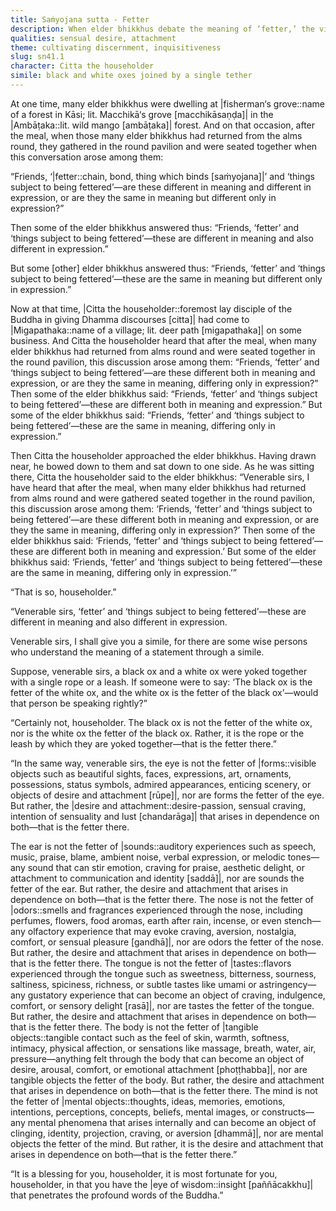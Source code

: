 ```yaml
---
title: Saṁyojana sutta - Fetter
description: When elder bhikkhus debate the meaning of ‘fetter,’ the visiting layman Citta uses an analogy of two yoked oxen to illustrate that the true fetter is the desire and attachment that arise in dependence on sense faculties and objects.
qualities: sensual desire, attachment
theme: cultivating discernment, inquisitiveness
slug: sn41.1
character: Citta the householder
simile: black and white oxes joined by a single tether
---
```


At one time, many elder bhikkhus were dwelling at |fisherman‘s grove::name of a forest in Kāsi; lit. Macchikā‘s grove [macchikāsaṇḍa]| in the |Ambāṭaka::lit. wild mango [ambāṭaka]| forest. And on that occasion, after the meal, when those many elder bhikkhus had returned from the alms round, they gathered in the round pavilion and were seated together when this conversation arose among them:

“Friends, ‘|fetter::chain, bond, thing which binds [saṁyojana]|’ and ‘things subject to being fettered’—are these different in meaning and different in expression, or are they the same in meaning but different only in expression?”

Then some of the elder bhikkhus answered thus: “Friends, ‘fetter’ and ‘things subject to being fettered’—these are different in meaning and also different in expression.”

But some [other] elder bhikkhus answered thus: “Friends, ‘fetter’ and ‘things subject to being fettered’—these are the same in meaning but different only in expression.”

Now at that time, |Citta the householder::foremost lay disciple of the Buddha in giving Dhamma discourses [citta]| had come to |Migapathaka::name of a village; lit. deer path [migapathaka]| on some business. And Citta the householder heard that after the meal, when many elder bhikkhus had returned from alms round and were seated together in the round pavilion, this discussion arose among them: “Friends, ‘fetter’ and ‘things subject to being fettered’—are these different both in meaning and expression, or are they the same in meaning, differing only in expression?” Then some of the elder bhikkhus said: “Friends, ‘fetter’ and ‘things subject to being fettered’—these are different both in meaning and expression.” But some of the elder bhikkhus said: “Friends, ‘fetter’ and ‘things subject to being fettered’—these are the same in meaning, differing only in expression.”

Then Citta the householder approached the elder bhikkhus. Having drawn near, he bowed down to them and sat down to one side. As he was sitting there, Citta the householder said to the elder bhikkhus: “Venerable sirs, I have heard that after the meal, when many elder bhikkhus had returned from alms round and were gathered seated together in the round pavilion, this discussion arose among them: ‘Friends, ‘fetter’ and ‘things subject to being fettered’—are these different both in meaning and expression, or are they the same in meaning, differing only in expression?’ Then some of the elder bhikkhus said: ‘Friends, ‘fetter’ and ‘things subject to being fettered’—these are different both in meaning and expression.’ But some of the elder bhikkhus said: ‘Friends, ‘fetter’ and ‘things subject to being fettered’—these are the same in meaning, differing only in expression.’”

“That is so, householder.”

“Venerable sirs, ‘fetter’ and ‘things subject to being fettered’—these are different in meaning and also different in expression.

Venerable sirs, I shall give you a simile, for there are some wise persons who understand the meaning of a statement through a simile.

Suppose, venerable sirs, a black ox and a white ox were yoked together with a single rope or a leash. If someone were to say: ‘The black ox is the fetter of the white ox, and the white ox is the fetter of the black ox’—would that person be speaking rightly?”

“Certainly not, householder. The black ox is not the fetter of the white ox, nor is the white ox the fetter of the black ox. Rather, it is the rope or the leash by which they are yoked together—that is the fetter there.”

“In the same way, venerable sirs, the eye is not the fetter of |forms::visible objects such as beautiful sights, faces, expressions, art, ornaments, possessions, status symbols, admired appearances, enticing scenery, or objects of desire and attachment [rūpe]|, nor are forms the fetter of the eye. But rather, the |desire and attachment::desire-passion, sensual craving, intention of sensuality and lust [chandarāga]| that arises in dependence on both—that is the fetter there.

The ear is not the fetter of |sounds::auditory experiences such as speech, music, praise, blame, ambient noise, verbal expression, or melodic tones—any sound that can stir emotion, craving for praise, aesthetic delight, or attachment to communication and identity [saddā]|, <collapse>nor are sounds the fetter of the ear. But rather, the desire and attachment that arises in dependence on both—that is the fetter there.</collapse> The nose is not the fetter of |odors::smells and fragrances experienced through the nose, including perfumes, flowers, food aromas, earth after rain, incense, or even stench—any olfactory experience that may evoke craving, aversion, nostalgia, comfort, or sensual pleasure [gandhā]|, <collapse>nor are odors the fetter of the nose. But rather, the desire and attachment that arises in dependence on both—that is the fetter there.</collapse> The tongue is not the fetter of |tastes::flavors experienced through the tongue such as sweetness, bitterness, sourness, saltiness, spiciness, richness, or subtle tastes like umami or astringency—any gustatory experience that can become an object of craving, indulgence, comfort, or sensory delight [rasā]|, <collapse>nor are tastes the fetter of the tongue. But rather, the desire and attachment that arises in dependence on both—that is the fetter there.</collapse> The body is not the fetter of |tangible objects::tangible contact such as the feel of skin, warmth, softness, intimacy, physical affection, or sensations like massage, breath, water, air, pressure—anything felt through the body that can become an object of desire, arousal, comfort, or emotional attachment [phoṭṭhabba]|, <collapse>nor are tangible objects the fetter of the body. But rather, the desire and attachment that arises in dependence on both—that is the fetter there.</collapse> The mind is not the fetter of |mental objects::thoughts, ideas, memories, emotions, intentions, perceptions, concepts, beliefs, mental images, or constructs—any mental phenomena that arises internally and can become an object of clinging, identity, projection, craving, or aversion [dhammā]|, nor are mental objects the fetter of the mind. But rather, it is the desire and attachment that arises in dependence on both—that is the fetter there.”

“It is a blessing for you, householder, it is most fortunate for you, householder, in that you have the |eye of wisdom::insight [paññācakkhu]| that penetrates the profound words of the Buddha.”